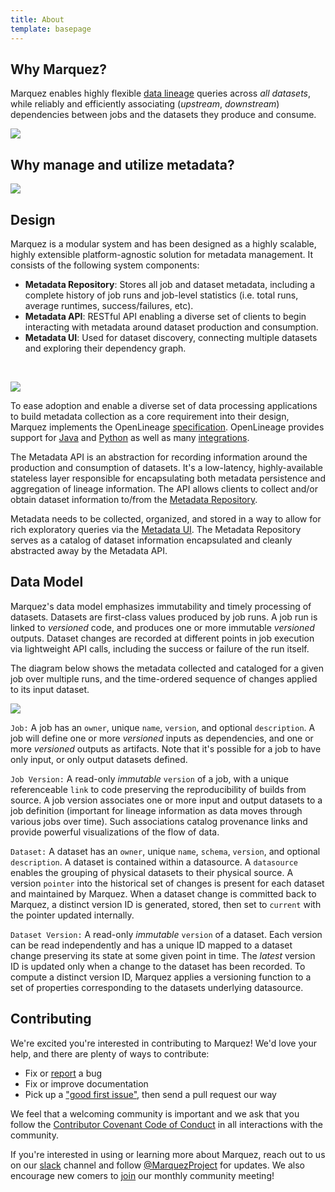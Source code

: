 ```yaml
---
title: About
template: basepage
---
```


## Why Marquez?

Marquez enables highly flexible [data lineage](https://en.wikipedia.org/wiki/Data_lineage) queries across _all datasets_, while reliably and efficiently associating (_upstream_, _downstream_) dependencies between jobs and the datasets they produce and consume.

![](metadata-lineage.svg)

## Why manage and utilize metadata?

![](metadata-why.svg)

## Design

Marquez is a modular system and has been designed as a highly scalable, highly extensible platform-agnostic solution for metadata management. It consists of the following system components:

* **Metadata Repository**: Stores all job and dataset metadata, including a complete history of job runs and job-level statistics (i.e. total runs, average runtimes, success/failures, etc).
* **Metadata API**: RESTful API enabling a diverse set of clients to begin interacting with metadata around dataset production and consumption.
* **Metadata UI**: Used for dataset discovery, connecting multiple datasets and exploring their dependency graph.

<br/>

![](ol-stack.svg)

To ease adoption and enable a diverse set of data processing applications to build metadata collection as a core requirement into their design, Marquez implements the OpenLineage [specification](https://github.com/OpenLineage/OpenLineage/blob/main/spec/OpenLineage.yml). OpenLineage provides support for [Java](https://github.com/OpenLineage/OpenLineage/tree/main/client/java) and [Python](https://github.com/OpenLineage/OpenLineage/tree/main/client/python) as well as many [integrations](https://openlineage.io/integration).

The Metadata API is an abstraction for recording information around the production and consumption of datasets. It's a low-latency, highly-available stateless layer responsible for encapsulating both metadata persistence and aggregation of lineage information. The API allows clients to collect and/or obtain dataset information to/from the [Metadata Repository](https://www.lucidchart.com/documents/view/f918ce01-9eb4-4900-b266-49935da271b8/0).

Metadata needs to be collected, organized, and stored in a way to allow for rich exploratory queries via the [Metadata UI](https://github.com/MarquezProject/marquez/tree/main/web). The Metadata Repository serves as a catalog of dataset information encapsulated and cleanly abstracted away by the Metadata API.

## Data Model

Marquez's data model emphasizes immutability and timely processing of datasets. Datasets are first-class values produced by job runs. A job run is linked to _versioned_ code, and produces one or more immutable _versioned_ outputs. Dataset changes are recorded at different points in job execution via lightweight API calls, including the success or failure of the run itself.

The diagram below shows the metadata collected and cataloged for a given job over multiple runs, and the time-ordered sequence of changes applied to its input dataset.

![](metadata-versioning.svg)

`Job:` A job has an `owner`, unique `name`, `version`, and optional `description`. A job will define one or more _versioned_ inputs as dependencies, and one or more _versioned_ outputs as artifacts. Note that it's possible for a job to have only input, or only output datasets defined.

`Job Version:` A read-only _immutable_ `version` of a job, with a unique referenceable `link` to code preserving the reproducibility of builds from source. A job version associates one or more input and output datasets to a job definition (important for lineage information as data moves through various jobs over time). Such associations catalog provenance links and provide powerful visualizations of the flow of data.

`Dataset:` A dataset has an `owner`, unique `name`, `schema`, `version`, and optional `description`. A dataset is contained within a datasource. A `datasource` enables the grouping of physical datasets to their physical source. A version `pointer` into the historical set of changes is present for each dataset and maintained by Marquez. When a dataset change is committed back to Marquez, a distinct version ID is generated, stored, then set to `current` with the pointer updated internally.

`Dataset Version:` A read-only _immutable_ `version` of a dataset. Each version can be read independently and has a unique ID mapped to a dataset change preserving its state at some given point in time. The _latest_ version ID is updated only when a change to the dataset has been recorded. To compute a distinct version ID, Marquez applies a versioning function to a set of properties corresponding to the datasets underlying datasource.

## Contributing

We're excited you're interested in contributing to Marquez! We'd love your help, and there are plenty of ways to contribute:

* Fix or [report](https://github.com/MarquezProject/marquez/issues/new) a bug
* Fix or improve documentation
* Pick up a ["good first issue"](https://github.com/MarquezProject/marquez/labels/good%20first%20issue), then send a pull request our way

We feel that a welcoming community is important and we ask that you follow the [Contributor Covenant Code of Conduct](https://github.com/MarquezProject/marquez/blob/main/CODE_OF_CONDUCT.md) in all interactions with the community.

If you're interested in using or learning more about Marquez, reach out to us on our [slack](https://bit.ly/Marquez_Slack_invite) channel and follow [@MarquezProject](https://twitter.com/MarquezProject) for updates. We also encourage new comers to [join](https://lists.lfaidata.foundation/g/marquez-technical-discuss/ics/invite.ics?repeatid=32038) our monthly community meeting!

